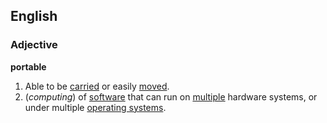 ==English==
===Adjective===
'''portable'''
#Able to be [[carry|carried]] or easily [[move]]d.
#(''computing'') of [[software]] that can run on [[multiple]] hardware systems, or under multiple [[operating system]]s.